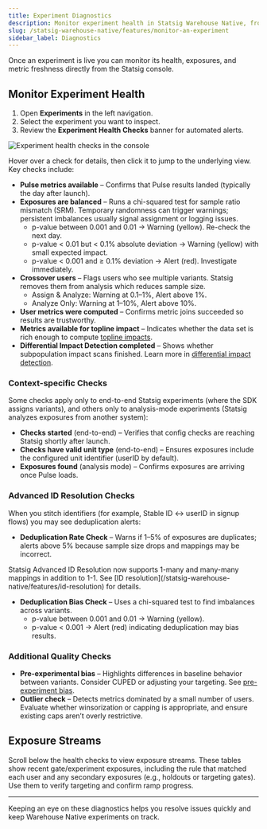 ```yaml
---
title: Experiment Diagnostics
description: Monitor experiment health in Statsig Warehouse Native, from automated checks to exposure streams.
slug: /statsig-warehouse-native/features/monitor-an-experiment
sidebar_label: Diagnostics
---
```


Once an experiment is live you can monitor its health, exposures, and metric freshness directly from the Statsig console.

## Monitor Experiment Health

1. Open **Experiments** in the left navigation.
2. Select the experiment you want to inspect.
3. Review the **Experiment Health Checks** banner for automated alerts.

![Experiment health checks in the console](/images/statsig-warehouse-native/monitor-an-experiment/health-checks.png)

Hover over a check for details, then click it to jump to the underlying view. Key checks include:

- **Pulse metrics available** – Confirms that Pulse results landed (typically the day after launch).
- **Exposures are balanced** – Runs a chi-squared test for sample ratio mismatch (SRM). Temporary randomness can trigger warnings; persistent imbalances usually signal assignment or logging issues.
  - p-value between 0.001 and 0.01 → Warning (yellow). Re-check the next day.
  - p-value < 0.01 but < 0.1% absolute deviation → Warning (yellow) with small expected impact.
  - p-value < 0.001 and ≥ 0.1% deviation → Alert (red). Investigate immediately.
- **Crossover users** – Flags users who see multiple variants. Statsig removes them from analysis which reduces sample size.
  - Assign & Analyze: Warning at 0.1–1%, Alert above 1%.
  - Analyze Only: Warning at 1–10%, Alert above 10%.
- **User metrics were computed** – Confirms metric joins succeeded so results are trustworthy.
- **Metrics available for topline impact** – Indicates whether the data set is rich enough to compute [topline impacts](/stats-engine/topline-impact).
- **Differential Impact Detection completed** – Shows whether subpopulation impact scans finished. Learn more in [differential impact detection](/experiments-plus/differential-impact-detection).

### Context-specific Checks

Some checks apply only to end-to-end Statsig experiments (where the SDK assigns variants), and others only to analysis-mode experiments (Statsig analyzes exposures from another system):

- **Checks started** (end-to-end) – Verifies that config checks are reaching Statsig shortly after launch.
- **Checks have valid unit type** (end-to-end) – Ensures exposures include the configured unit identifier (userID by default).
- **Exposures found** (analysis mode) – Confirms exposures are arriving once Pulse loads.

### Advanced ID Resolution Checks

When you stitch identifiers (for example, Stable ID ↔ userID in signup flows) you may see deduplication alerts:

- **Deduplication Rate Check** – Warns if 1–5% of exposures are duplicates; alerts above 5% because sample size drops and mappings may be incorrect.

<Note>
Statsig Advanced ID Resolution now supports 1-many and many-many mappings in addition to 1-1. See [ID resolution](/statsig-warehouse-native/features/id-resolution) for details.
</Note>

- **Deduplication Bias Check** – Uses a chi-squared test to find imbalances across variants.
  - p-value between 0.001 and 0.01 → Warning (yellow).
  - p-value < 0.001 → Alert (red) indicating deduplication may bias results.

### Additional Quality Checks

- **Pre-experimental bias** – Highlights differences in baseline behavior between variants. Consider CUPED or adjusting your targeting. See [pre-experiment bias](/stats-engine/pre-experiment-bias).
- **Outlier check** – Detects metrics dominated by a small number of users. Evaluate whether winsorization or capping is appropriate, and ensure existing caps aren’t overly restrictive.

## Exposure Streams

Scroll below the health checks to view exposure streams. These tables show recent gate/experiment exposures, including the rule that matched each user and any secondary exposures (e.g., holdouts or targeting gates). Use them to verify targeting and confirm ramp progress.

---

Keeping an eye on these diagnostics helps you resolve issues quickly and keep Warehouse Native experiments on track.
